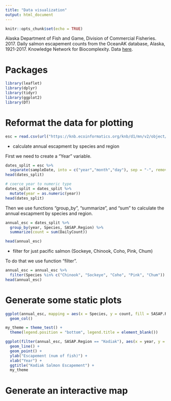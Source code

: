 ```yaml
---
title: "Data visualization"
output: html_document
---
```


```r
knitr::opts_chunk$set(echo = TRUE)
```

Alaska Department of Fish and Game, Division of Commercial Fisheries. 2017. Daily salmon escapement counts from the OceanAK database, Alaska, 1921-2017. Knowledge Network for Biocomplexity. Data [here](https://knb.ecoinformatics.org/view/doi:10.5063/F1S46Q6M).

# Packages

```r
library(leaflet)
library(dplyr)
library(tidyr)
library(ggplot2)
library(DT)
```

# Reformat the data for plotting

```r
esc = read.csv(url("https://knb.ecoinformatics.org/knb/d1/mn/v2/object/urn%3Auuid%3Af119a05b-bbe7-4aea-93c6-85434dcb1c5e", method = "libcurl"), stringsAsFactors = FALSE)
```

* calculate annual escapment by species and region

First we need to create a "Year" variable.

```r
dates_split = esc %>% 
  separate(sampleDate, into = c("year","month","day"), sep = "-", remove = F)
head(dates_split)

# coerce year to numeric type
dates_split = dates_split %>% 
  mutate(year = as.numeric(year))
head(dates_split)
```

Then we use functions "group_by", "summarize", and "sum" to calculate the annual escapment by species and region.

```r
annual_esc = dates_split %>% 
  group_by(year, Species, SASAP.Region) %>% 
  summarize(count = sum(DailyCount))

head(annual_esc)
```

* filter for just pacific salmon (Sockeye, Chinook, Coho, Pink, Chum)

To do that we use function "filter".

```r
annual_esc = annual_esc %>% 
  filter(Species %in% c("Chinook", "Sockeye", "Coho", "Pink", "Chum")) 
head(annual_esc)
```

# Generate some static plots

```r
ggplot(annual_esc, mapping = aes(x = Species, y = count, fill = SASAP.Region)) +
  geom_col()
```

```r
my_theme = theme_test() +
  theme(legend.position = "bottom", legend.title = element_blank())
```

```r
ggplot(filter(annual_esc, SASAP.Region == "Kodiak"), aes(x = year, y = count, color = Species)) +
  geom_line() +
  geom_point() +
  ylab("Escapement (num of fish)") +
  xlab("Year") +
  ggtitle("Kodiak Salmon Escapement") +
  my_theme
```

# Generate an interactive map

